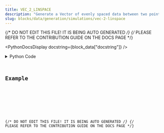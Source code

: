 ```yaml
---
title: VEC_2_LINSPACE
description: "Generate a Vector of evenly spaced data between two points with a "
slug: blocks/data/generation/simulations/vec-2-linspace
---
```


{/* DO NOT EDIT THIS FILE! IT IS BEING AUTO GENERATED */}
{/* PLEASE REFER TO THE CONTRIBUTION GUIDE ON THE DOCS PAGE */}


<PythonDocsDisplay docstring={block_data["docstring"]} />
<details>
<summary>Python Code</summary>



<Code code={pythonCode} lang="py" wrap theme="dracula" />

[Find this Flojoy Block on GitHub](https://github.com/flojoy-ai/blocks/blob/main/blocks/DATA/GENERATION/SIMULATIONS/VEC_2_LINSPACE/VEC_2_LINSPACE.py)

</details>

## Example


<GetHelpWidget />


<AppDisplay app={app} blockName="VEC_2_LINSPACE" client:visible />


<Example />

{/* DO NOT EDIT THIS FILE! IT IS BEING AUTO GENERATED */}
{/* PLEASE REFER TO THE CONTRIBUTION GUIDE ON THE DOCS PAGE */}
